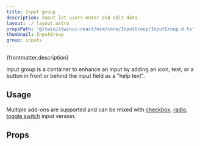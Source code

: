 ```yaml
---
title: Input group
description: Input let users enter and edit data.
layout: ./_layout.astro
propsPath: '@itwin/itwinui-react/esm/core/InputGroup/InputGroup.d.ts'
thumbnail: InputGroup
group: inputs
---
```



<p>{frontmatter.description}</p>

<LiveExample src='InputGroup.toggleSwitch.tsx'>
  <AllExamples.InputGroupToggleSwitchExample client:load />
</LiveExample>

Input group is a container to enhance an input by adding an icon, text, or a button in front or behind the input field as a "help text".

## Usage

<LiveExample src='InputGroup.checkboxGroup.tsx'>
  <AllExamples.InputGroupCheckboxGroupExample client:load />
</LiveExample>

Multiple add-ons are supported and can be mixed with [checkbox](checkbox#with-input-group), [radio](radio#statuses), [toggle switch](toggleswitch#with-input-group) input version.

<LiveExample src='InputGroup.radioGroup.tsx'>
  <AllExamples.InputGroupRadioGroupExample client:load />
</LiveExample>

## Props

<PropsTable path={frontmatter.propsPath} />
